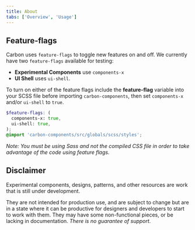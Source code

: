 ```yaml
---
title: About
tabs: ['Overview', 'Usage']
---
```


## Feature-flags

Carbon uses `feature-flags` to toggle new features on and off. We currently have two `feature-flags` available for testing:

- **Experimental Components** use `components-x`
- **UI Shell** uses `ui-shell`.

To turn on either of the feature flags include the **feature-flag** variable into your SCSS file before importing `carbon-components`, then set `components-x` and/or `ui-shell` to `true`.

```scss
$feature-flags: (
  components-x: true,
  ui-shell: true,
);
@import 'carbon-components/src/globals/scss/styles';
```

_Note: You must be using Sass and not the compiled CSS file in order to take advantage of the code using feature flags._

## Disclaimer

Experimental components, designs, patterns, and other resources are work that is still under development.

They are not intended for production use, and are subject to change but are in a state where it can be productive for designers and developers to start to work with them. They may have some non-functional pieces, or be lacking in documentation. _There is no guarantee of support_.
